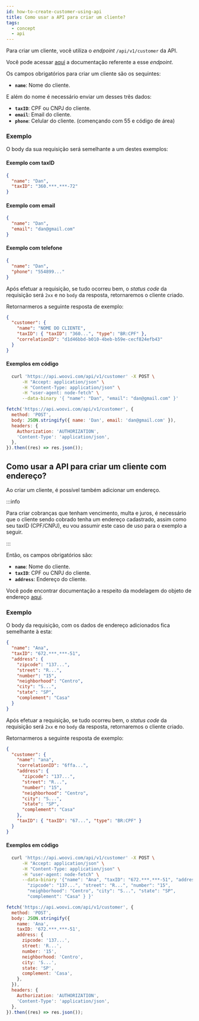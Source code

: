 ```yaml
---
id: how-to-create-customer-using-api
title: Como usar a API para criar um cliente?
tags:
  - concept
  - api
---
```



Para criar um cliente, você utiliza o _endpoint_ `/api/v1/customer` da API.

Você pode acessar [aqui](https://developers.woovi.com/api#tag/customer/paths/~1api~1v1~1customer/post)
a documentação referente a esse _endpoint_.

Os campos obrigatórios para criar um cliente são os sequintes:

- **`name`**: Nome do cliente.

E além do nome é necessário enviar um desses três dados:

- **`taxID`**: CPF ou CNPJ do cliente.
- **`email`**: Email do cliente.
- **`phone`**: Celular do cliente. (començando com 55 e código de área)

### Exemplo

O body da sua requisição será semelhante a um destes exemplos:

#### Exemplo com taxID

```json
{
  "name": "Dan",
  "taxID": "360.***.***-72"
}
```

#### Exemplo com email

```json
{
  "name": "Dan",
  "email": "dan@gmail.com"
}
```

#### Exemplo com telefone

```json
{
  "name": "Dan",
  "phone": "554899..."
}
```

Após efetuar a requisição, se tudo ocorreu bem, o _status code_ da requisição será `2xx` e no `body` da resposta, retornaremos o cliente criado.

Retornarmeros a seguinte resposta de exemplo:

```json
{
  "customer": {
    "name": "NOME DO CLIENTE",
    "taxID": { "taxID": "360...", "type": "BR:CPF" },
    "correlationID": "d1d46bbd-b010-4beb-b59e-cecf824efb43"
  }
}
```

#### Exemplos em código

<Tabs>
  <TabItem value="shell-curl" label="Shell + cURL" default>

```sh
  curl 'https://api.woovi.com/api/v1/customer' -X POST \
      -H "Accept: application/json" \
      -H "Content-Type: application/json" \
      -H "user-agent: node-fetch" \
      --data-binary '{ "name": "Dan", "email": "dan@gmail.com" }'
```

  </TabItem>
  <TabItem value="javascript" label="JavaScript + Fetch" default>

```js
fetch('https://api.woovi.com/api/v1/customer', {
  method: 'POST',
  body: JSON.stringify({ name: 'Dan', email: 'dan@gmail.com' }),
  headers: {
    Authorization: 'AUTHORIZATION',
    'Content-Type': 'application/json',
  },
}).then((res) => res.json());
```

  </TabItem>
</Tabs>

## Como usar a API para criar um cliente com endereço?

Ao criar um cliente, é possível também adicionar um endereço.

:::info

Para criar cobranças que tenham vencimento, multa e juros, é necessário que o cliente sendo cobrado tenha um endereço cadastrado, assim como seu taxID (CPF/CNPJ), eu vou assumir este caso de uso para o exemplo a seguir.

:::

Então, os campos obrigatórios são:

- **`name`**: Nome do cliente.
- **`taxID`**: CPF ou CNPJ do cliente.
- **`address`**: Endereço do cliente.

Você pode encontrar documentação a respeito da modelagem do objeto de endereço [aqui](https://developers.woovi.com/api#tag/customer/paths/~1api~1v1~1customer/post).

### Exemplo

O body da requisição, com os dados de endereço adicionados fica semelhante à esta:

```json
{
  "name": "Ana",
  "taxID": "672.***.***-51",
  "address": {
    "zipcode": "137...",
    "street": "R...",
    "number": "15",
    "neighborhood": "Centro",
    "city": "S...",
    "state": "SP",
    "complement": "Casa"
  }
}
```

Após efetuar a requisição, se tudo ocorreu bem, o _status code_ da requisição será `2xx` e no `body` da resposta, retornaremos o cliente criado.

Retornarmeros a seguinte resposta de exemplo:

```json
{
  "customer": {
    "name": "ana",
    "correlationID": "6ffa...",
    "address": {
      "zipcode": "137...",
      "street": "R...",
      "number": "15",
      "neighborhood": "Centro",
      "city": "S...",
      "state": "SP",
      "complement": "Casa"
    },
    "taxID": { "taxID": "67...", "type": "BR:CPF" }
  }
}
```

#### Exemplos em código

<Tabs>
  <TabItem value="shell-curl" label="Shell + cURL" default>

```sh
  curl 'https://api.woovi.com/api/v1/customer' -X POST \
      -H "Accept: application/json" \
      -H "Content-Type: application/json" \
      -H "user-agent: node-fetch" \
      --data-binary '{"name": "Ana", "taxID": "672.***.***-51", "address": {
        "zipcode": "137...", "street": "R...", "number": "15",
        "neighborhood": "Centro", "city": "S...", "state": "SP",
        "complement": "Casa" } }'
```

  </TabItem>
  <TabItem value="javascript" label="JavaScript + Fetch" default>

```js
fetch('https://api.woovi.com/api/v1/customer', {
  method: 'POST',
  body: JSON.stringify({
    name: 'Ana',
    taxID: '672.***.***-51',
    address: {
      zipcode: '137...',
      street: 'R...',
      number: '15',
      neighborhood: 'Centro',
      city: 'S...',
      state: 'SP',
      complement: 'Casa',
    },
  }),
  headers: {
    Authorization: 'AUTHORIZATION',
    'Content-Type': 'application/json',
  },
}).then((res) => res.json());
```

  </TabItem>
</Tabs>
